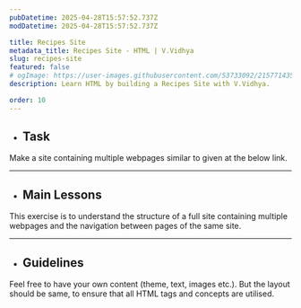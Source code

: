 ```yaml
---
pubDatetime: 2025-04-28T15:57:52.737Z
modDatetime: 2025-04-28T15:57:52.737Z

title: Recipes Site
metadata_title: Recipes Site - HTML | V.Vidhya
slug: recipes-site
featured: false
# ogImage: https://user-images.githubusercontent.com/53733092/215771435-25408246-2309-4f8b-a781-1f3d93bdf0ec.png
description: Learn HTML by building a Recipes Site with V.Vidhya.

order: 10
---
```



- ## Task

Make a site containing multiple webpages similar to given at the below link. 

<LinkMd href="https://virtualvidhya.github.io/projects-html/recipes/" title="WebPage Preview" />

---

- ## Main Lessons

This exercise is to understand the structure of a full site containing multiple webpages and the navigation between pages of the same site.

---

- ## Guidelines

Feel free to have your own content (theme, text, images etc.). But the layout should be same, to ensure that all HTML tags and concepts are utilised.

